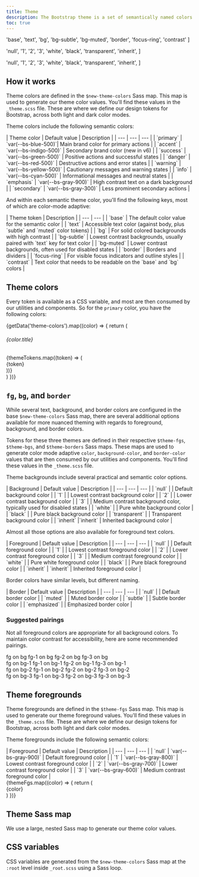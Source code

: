 ```yaml
---
title: Theme
description: The Bootstrap theme is a set of semantically named colors that are used to style our components, utilities, and more. The theme is configurable, responds to color modes, and can be consumed via Sass or CSS.
toc: true
---
```



  'base',
  'text',
  'bg',
  'bg-subtle',
  'bg-muted',
  'border',
  'focus-ring',
  'contrast'
]

  'null',
  '1',
  '2',
  '3',
  'white',
  'black',
  'transparent',
  'inherit',
]

  'null',
  '1',
  '2',
  '3',
  'white',
  'black',
  'transparent',
  'inherit',
]

## How it works

Theme colors are defined in the `$new-theme-colors` Sass map. This map is used to generate our theme color values. You'll find these values in the `_theme.scss` file. These are where we define our design tokens for Bootstrap, across both light and dark color modes.

Theme colors include the following semantic colors:

<BsTable>
| Theme color | Default value | Description |
| --- | --- | --- |
| `primary` | <Swatch size="inline" bg="blue-500" /> `var(--bs-blue-500)`| Main brand color for primary actions |
| `accent` | <Swatch size="inline" bg="indigo-500" /> `var(--bs-indigo-500)` | Secondary brand color (new in v6) |
| `success` | <Swatch size="inline" bg="green-500" /> `var(--bs-green-500)` | Positive actions and successful states |
| `danger` | <Swatch size="inline" bg="red-500" /> `var(--bs-red-500)` | Destructive actions and error states |
| `warning` | <Swatch size="inline" bg="yellow-500" /> `var(--bs-yellow-500)` | Cautionary messages and warning states |
| `info` | <Swatch size="inline" bg="cyan-500" /> `var(--bs-cyan-500)` | Informational messages and neutral states |
| `emphasis` | <Swatch size="inline" bg="gray-900" /> `var(--bs-gray-900)` | High contrast text on a dark background |
| `secondary` | <Swatch size="inline" bg="gray-300" /> `var(--bs-gray-300)` | Less prominent secondary actions |
</BsTable>

And within each semantic theme color, you'll find the following keys, most of which are color-mode adaptive:

<BsTable>
| Theme token | Description |
| --- | --- |
| `base` | The default color value for the semantic color |
| `text` | Accessible text color (against body, plus `subtle` and `muted` color tokens) |
| `bg` | For solid colored backgrounds with high contrast |
| `bg-subtle` | Lowest contrast backgrounds, usually paired with `text` key for text color |
| `bg-muted` | Lower contrast backgrounds, often used for disabled states |
| `border` | Borders and dividers |
| `focus-ring` | For visible focus indicators and outline styles |
| `contrast` | Text color that needs to be readable on the `base` and `bg` colors |
</BsTable>

## Theme colors

Every token is available as a CSS variable, and most are then consumed by our utilities and components. So for the `primary` color, you have the following colors:

<div class="grid gap-0" style={{gridTemplateColumns: 'repeat(8, 1fr)', gap: '8px', minWidth: '0'}}>
  {getData('theme-colors').map((color) => {
    return (
      <div class="d-contents grid-full">
        <h6 class="d-block text-capitalize grid-full">{color.title}</h6>
        {themeTokens.map((token) => (
          <div class="mb-3 font-monospace">
            <Swatch bg={`${color.name}-${token}`} size="medium" />
            <div class="text-center small color-3">{token}</div>
          </div>
        ))}
      </div>
    )
  })}
</div>

## `fg`, `bg`, and `border`

While several text, background, and border colors are configured in the base `$new-theme-colors` Sass map, there are several additional options available for more nuanced theming with regards to foreground, background, and border colors.

Tokens for these three themes are defined in their respective `$theme-fgs`, `$theme-bgs`, and `$theme-borders` Sass maps. These maps are used to generate color mode adaptive `color`, `background-color`, and `border-color` values that are then consumed by our utilities and components. You'll find these values in the `_theme.scss` file.

Theme backgrounds include several practical and semantic color options.

<BsTable>
| Background | Default value | Description |
| --- | --- | --- |
| `null` | <Swatch bg="bg" size="inline" cssVar="bg" /> | Default background color |
| `1` | <Swatch bg="bg-1" size="inline" cssVar="bg-1" /> | Lowest contrast background color |
| `2` | <Swatch bg="bg-2" size="inline" cssVar="bg-2" /> | Lower contrast background color |
| `3` | <Swatch bg="bg-3" size="inline" cssVar="bg-3" /> | Medium contrast background color, typically used for disabled states |
| `white` | <Swatch bg="bg-white" size="inline" cssVar="bg-white" /> | Pure white background color |
| `black` | <Swatch bg="bg-black" size="inline" cssVar="bg-black" /> | Pure black background color |
| `transparent` | <Swatch bg="bg-transparent" size="inline" cssVar="bg-transparent" /> | Transparent background color |
| `inherit` |`inherit` | Inherited background color |
</BsTable>

Almost all those options are also available for foreground text colors.

<BsTable>
| Foreground | Default value | Description |
| --- | --- | --- |
| `null` | <Swatch bg="fg" size="inline" cssVar="fg" /> | Default foreground color |
| `1` | <Swatch bg="fg-1" size="inline" cssVar="fg-1" /> | Lowest contrast foreground color |
| `2` | <Swatch bg="fg-2" size="inline" cssVar="fg-2" /> | Lower contrast foreground color |
| `3` | <Swatch bg="fg-3" size="inline" cssVar="fg-3" /> | Medium contrast foreground color |
| `white` | <Swatch bg="fg-white" size="inline" cssVar="fg-white" /> | Pure white foreground color |
| `black` | <Swatch bg="fg-black" size="inline" cssVar="fg-black" /> | Pure black foreground color |
| `inherit` | `inherit` | Inherited foreground color |
</BsTable>

Border colors have similar levels, but different naming.

<BsTable>
| Border | Default value | Description |
| --- | --- | --- |
| `null` | <Swatch bg="border" size="inline" cssVar="border" /> | Default border color |
| `muted` | <Swatch bg="border-muted" size="inline" cssVar="border-muted" /> | Muted border color |
| `subtle` | <Swatch bg="border-subtle" size="inline" cssVar="border-subtle" /> | Subtle border color |
| `emphasized` | <Swatch bg="border-emphasized" size="inline" cssVar="border-emphasized" /> | Emphasized border color |
</BsTable>

### Suggested pairings

Not all foreground colors are appropriate for all background colors. To maintain color contrast for accessibility, here are some recommended pairings.

<div class="d-flex gap-3 w-100">
  <div class="d-flex flex-column gap-2 w-100">
    <Swatch bg="bg" fg="fg" size="large" contrast="15.71" contrastDark="14.59">fg on bg</Swatch>
    <Swatch bg="bg" fg="fg-1" size="large" contrast="12.50" contrastDark="10.77">fg-1 on bg</Swatch>
    <Swatch bg="bg" fg="fg-2" size="large" contrast="9.54" contrastDark="7.76">fg-2 on bg</Swatch>
    <Swatch bg="bg" fg="fg-3" size="large" contrast="7.01" contrastDark="6.32">fg-3 on bg</Swatch>
  </div>
  <div class="d-flex flex-column gap-2 w-100">
    <Swatch bg="bg-1" fg="fg" size="large">fg on bg-1</Swatch>
    <Swatch bg="bg-1" fg="fg-1" size="large">fg-1 on bg-1</Swatch>
    <Swatch bg="bg-1" fg="fg-2" size="large">fg-2 on bg-1</Swatch>
    <Swatch bg="bg-1" fg="fg-3" size="large">fg-3 on bg-1</Swatch>
  </div>
  <div class="d-flex flex-column gap-2 w-100">
    <Swatch bg="bg-2" fg="fg" size="large">fg on bg-2</Swatch>
    <Swatch bg="bg-2" fg="fg-1" size="large">fg-1 on bg-2</Swatch>
    <Swatch bg="bg-2" fg="fg-2" size="large">fg-2 on bg-2</Swatch>
    <Swatch bg="bg-2" fg="fg-3" size="large">fg-3 on bg-2</Swatch>
  </div>
  <div class="d-flex flex-column gap-2 w-100">
    <Swatch bg="bg-3" fg="fg" size="large">fg on bg-3</Swatch>
    <Swatch bg="bg-3" fg="fg-1" size="large">fg-1 on bg-3</Swatch>
    <Swatch bg="bg-3" fg="fg-2" size="large">fg-2 on bg-3</Swatch>
    <Swatch bg="bg-3" fg="fg-3" size="large">fg-3 on bg-3</Swatch>
  </div>
</div>

## Theme foregrounds

Theme foregrounds are defined in the `$theme-fgs` Sass map. This map is used to generate our theme foreground values. You'll find these values in the `_theme.scss` file. These are where we define our design tokens for Bootstrap, across both light and dark color modes.

Theme foregrounds include the following semantic colors:

<BsTable>
| Foreground | Default value | Description |
| --- | --- | --- |
| `null` | `var(--bs-gray-900)` | Default foreground color |
| `1` | `var(--bs-gray-800)` | Lowest contrast foreground color |
| `2` | `var(--bs-gray-700)` | Lower contrast foreground color |
| `3` | `var(--bs-gray-600)` | Medium contrast foreground color |
</BsTable>

<div class="grid gap-0" style={{gridTemplateColumns: 'repeat(8, 1fr)', gap: '8px', minWidth: '0'}}>
  {themeFgs.map((color) => {
    return (
      <div>
        <Swatch color={`fg-${color}`} size="large" />
        <div class="text-center color-3">{color}</div>
      </div>
    )
  })}
</div>

## Theme Sass map

We use a large, nested Sass map to generate our theme color values.

<ScssDocs name="theme-colors" file="scss/_theme.scss" />

## CSS variables

CSS variables are generated from the `$new-theme-colors` Sass map at the `:root` level inside `_root.scss` using a Sass loop.

<ScssDocs name="root-theme-variables" file="scss/_root.scss" />
